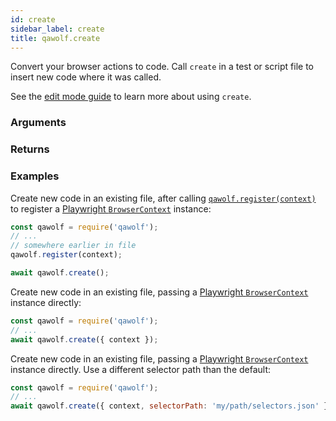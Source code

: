 ```yaml
---
id: create
sidebar_label: create
title: qawolf.create
---
```



<Syntax code="create([options={}])" />

Convert your browser actions to code. Call `create` in a test or script file to insert new code where it was called.

See the [edit mode guide](TODOFIXLINK) to learn more about using `create`.

### Arguments

<ArgumentCreate />

### Returns

<ReturnVoid />

### Examples

Create new code in an existing file, after calling [`qawolf.register(context)`](register) to register a [Playwright `BrowserContext`](https://github.com/microsoft/playwright/blob/master/docs/api.md#class-browsercontext) instance:

```js
const qawolf = require('qawolf');
// ...
// somewhere earlier in file
qawolf.register(context);

await qawolf.create();
```

Create new code in an existing file, passing a [Playwright `BrowserContext`](https://github.com/microsoft/playwright/blob/master/docs/api.md#class-browsercontext) instance directly:

```js
const qawolf = require('qawolf');
// ...
await qawolf.create({ context });
```

Create new code in an existing file, passing a [Playwright `BrowserContext`](https://github.com/microsoft/playwright/blob/master/docs/api.md#class-browsercontext) instance directly. Use a different selector path than the default:

```js
const qawolf = require('qawolf');
// ...
await qawolf.create({ context, selectorPath: 'my/path/selectors.json' });
```
